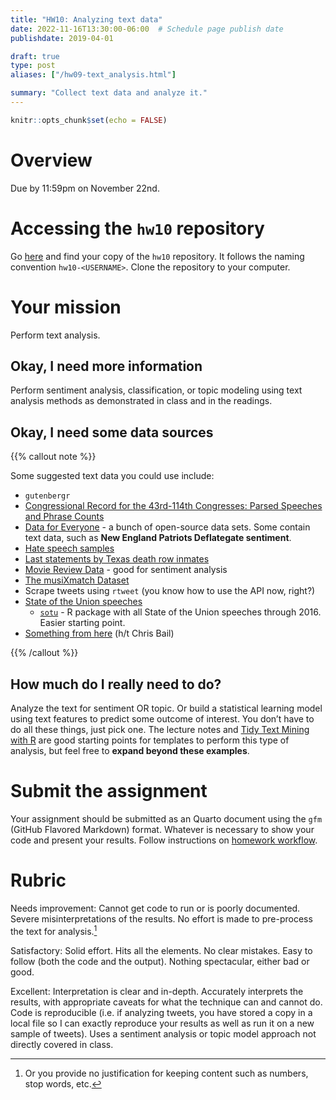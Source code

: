 ```yaml
---
title: "HW10: Analyzing text data"
date: 2022-11-16T13:30:00-06:00  # Schedule page publish date
publishdate: 2019-04-01

draft: true
type: post
aliases: ["/hw09-text_analysis.html"]

summary: "Collect text data and analyze it."
---
```


```r
knitr::opts_chunk$set(echo = FALSE)
```

# Overview

Due by 11:59pm on November 22nd.

# Accessing the `hw10` repository

Go [here](https://github.coecis.cornell.edu/cis-fa22) and find your copy of the `hw10` repository. It follows the naming convention `hw10-<USERNAME>`. Clone the repository to your computer.

# Your mission

Perform text analysis.

## Okay, I need more information

Perform sentiment analysis, classification, or topic modeling using text analysis methods as demonstrated in class and in the readings.

## Okay, I need some data sources

{{% callout note %}}

Some suggested text data you could use include:

* `gutenbergr`
* [Congressional Record for the 43rd-114th Congresses: Parsed Speeches and Phrase Counts](https://data.stanford.edu/congress_text)
* [Data for Everyone](https://www.figure-eight.com/data-for-everyone/) - a bunch of open-source data sets. Some contain text data, such as **New England Patriots Deflategate sentiment**.
* [Hate speech samples](https://github.com/t-davidson/hate-speech-and-offensive-language)
* [Last statements by Texas death row inmates](https://www.kaggle.com/mykhe1097/last-words-of-death-row-inmates)
* [Movie Review Data](http://www.cs.cornell.edu/people/pabo/movie-review-data/) - good for sentiment analysis
* [The musiXmatch Dataset](http://millionsongdataset.com/musixmatch/)
* Scrape tweets using `rtweet` (you know how to use the API now, right?)
* [State of the Union speeches](http://www.presidency.ucsb.edu/sou.php)
    * [`sotu`](https://github.com/statsmaths/sotu) - R package with all State of the Union speeches through 2016. Easier starting point.
* [Something from here](https://docs.google.com/spreadsheets/d/1I7cvuCBQxosQK2evTcdL3qtglaEPc0WFEs6rZMx-xiE/edit#gid=0) (h/t Chris Bail)

{{% /callout %}}

## How much do I really need to do?

Analyze the text for sentiment OR topic. Or build a statistical learning model using text features to predict some outcome of interest. You don't have to do all these things, just pick one. The lecture notes and [Tidy Text Mining with R](http://tidytextmining.com/) are good starting points for templates to perform this type of analysis, but feel free to **expand beyond these examples**.

# Submit the assignment

Your assignment should be submitted as an Quarto document using the `gfm` (GitHub Flavored Markdown) format. Whatever is necessary to show your code and present your results. Follow instructions on [homework workflow](/faq/homework-guidelines/#homework-workflow).

# Rubric

Needs improvement: Cannot get code to run or is poorly documented. Severe misinterpretations of the results. No effort is made to pre-process the text for analysis.[^justification]

Satisfactory: Solid effort. Hits all the elements. No clear mistakes. Easy to follow (both the code and the output). Nothing spectacular, either bad or good.

Excellent: Interpretation is clear and in-depth. Accurately interprets the results, with appropriate caveats for what the technique can and cannot do. Code is reproducible (i.e. if analyzing tweets, you have stored a copy in a local file so I can exactly reproduce your results as well as run it on a new sample of tweets). Uses a sentiment analysis or topic model approach not directly covered in class.

[^justification]: Or you provide no justification for keeping content such as numbers, stop words, etc.
